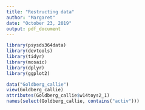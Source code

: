 ```yaml
---
title: "Restructing data"
author: "Margaret"
date: "October 23, 2019"
output: pdf_document
---
```


```r
library(psysds364data)
library(devtools)
library(tidyr)
library(mosaic)
library(dplyr)
library(ggplot2)
```


```r
data("Goldberg_callie")
view(Goldberg_callie)
attributes(Goldberg_callie$w14toys2_1)
names(select(Goldberg_callie, contains("activ")))

```
































